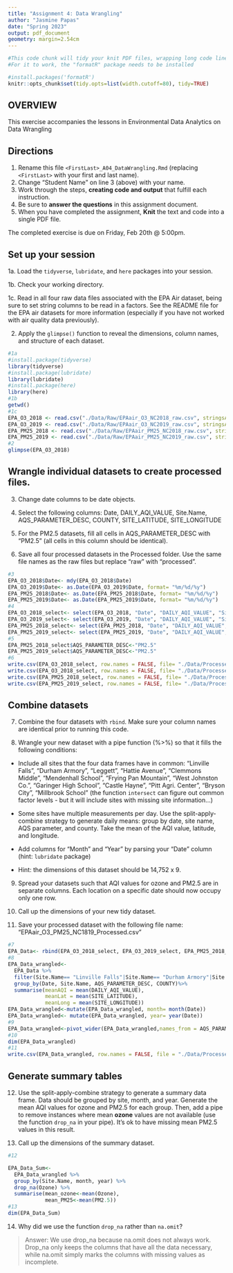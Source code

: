 ```yaml
---
title: "Assignment 4: Data Wrangling"
author: "Jasmine Papas"
date: "Spring 2023"
output: pdf_document
geometry: margin=2.54cm
---
```


```r
#This code chunk will tidy your knit PDF files, wrapping long code lines
#For it to work, the "formatR" package needs to be installed

#install.packages('formatR')
knitr::opts_chunk$set(tidy.opts=list(width.cutoff=80), tidy=TRUE)
```


## OVERVIEW

This exercise accompanies the lessons in Environmental Data Analytics on Data Wrangling 

## Directions

1.  Rename this file `<FirstLast>_A04_DataWrangling.Rmd` (replacing `<FirstLast>` with your first and last name).
2. Change "Student Name" on line 3 (above) with your name.
3. Work through the steps, **creating code and output** that fulfill each instruction.
4. Be sure to **answer the questions** in this assignment document.
5. When you have completed the assignment, **Knit** the text and code into a single PDF file.

The completed exercise is due on Friday, Feb 20th @ 5:00pm.

## Set up your session 

1a. Load the `tidyverse`,  `lubridate`, and `here` packages into your session.

1b. Check your working directory.

1c. Read in all four raw data files associated with the EPA Air dataset, being sure to set string columns to be read in a factors. See the README file for the EPA air datasets for more information (especially if you have not worked with air quality data previously). 

2. Apply the `glimpse()` function to reveal the dimensions, column names, and structure of each dataset. 

```r
#1a 
#install.package(tidyverse)
library(tidyverse)
#install.package(lubridate)
library(lubridate)
#install.package(here)
library(here)
#1b 
getwd()
#1c 
EPA_O3_2018 <- read.csv("./Data/Raw/EPAair_O3_NC2018_raw.csv", stringsAsFactors = TRUE)
EPA_O3_2019 <- read.csv("./Data/Raw/EPAair_O3_NC2019_raw.csv", stringsAsFactors = TRUE)
EPA_PM25_2018 <- read.csv("./Data/Raw/EPAair_PM25_NC2018_raw.csv", stringsAsFactors = TRUE)
EPA_PM25_2019 <- read.csv("./Data/Raw/EPAair_PM25_NC2019_raw.csv", stringsAsFactors = TRUE)
#2 
glimpse(EPA_O3_2018)
```


## Wrangle individual datasets to create processed files.

3. Change date columns to be date objects.

4. Select the following columns: Date, DAILY_AQI_VALUE, Site.Name, AQS_PARAMETER_DESC, COUNTY, SITE_LATITUDE, SITE_LONGITUDE

5. For the PM2.5 datasets, fill all cells in AQS_PARAMETER_DESC with "PM2.5" (all cells in this column should be identical).

6. Save all four processed datasets in the Processed folder. Use the same file names as the raw files but replace "raw" with "processed".

```r
#3
EPA_O3_2018$Date<- mdy(EPA_O3_2018$Date)
EPA_O3_2019$Date<- as.Date(EPA_O3_2019$Date, format= "%m/%d/%y")
EPA_PM25_2018$Date<- as.Date(EPA_PM25_2018$Date, format= "%m/%d/%y")
EPA_PM25_2019$Date<- as.Date(EPA_PM25_2019$Date, format= "%m/%d/%y")
#4
EPA_O3_2018_select<- select(EPA_O3_2018, "Date", "DAILY_AQI_VALUE", "Site.Name", "AQS_PARAMETER_DESC", "COUNTY", "SITE_LATITUDE","SITE_LONGITUDE")
EPA_O3_2019_select<- select(EPA_O3_2019, "Date", "DAILY_AQI_VALUE", "Site.Name", "AQS_PARAMETER_DESC", "COUNTY", "SITE_LATITUDE","SITE_LONGITUDE")
EPA_PM25_2018_select<- select(EPA_PM25_2018, "Date", "DAILY_AQI_VALUE", "Site.Name", "AQS_PARAMETER_DESC", "COUNTY", "SITE_LATITUDE","SITE_LONGITUDE")
EPA_PM25_2019_select<- select(EPA_PM25_2019, "Date", "DAILY_AQI_VALUE", "Site.Name", "AQS_PARAMETER_DESC", "COUNTY", "SITE_LATITUDE","SITE_LONGITUDE")
#5
EPA_PM25_2018_select$AQS_PARAMETER_DESC<-"PM2.5"
EPA_PM25_2019_select$AQS_PARAMETER_DESC<-"PM2.5"
#6
write.csv(EPA_O3_2018_select, row.names = FALSE, file= "./Data/Processed/EPA_O3_2018_processed.csv")
write.csv(EPA_O3_2018_select, row.names = FALSE, file= "./Data/Processed/EPAair_O3_NC2019_processed.csv")
write.csv(EPA_PM25_2018_select, row.names = FALSE, file= "./Data/Processed/EPAair_PM25_NC2018_processed.csv")
write.csv(EPA_PM25_2019_select, row.names = FALSE, file= "./Data/Processed/EPAair_PM25_NC2019_processed.csv")
```


## Combine datasets

7. Combine the four datasets with `rbind`. Make sure your column names are identical prior to running this code.

8. Wrangle your new dataset with a pipe function (%>%) so that it fills the following conditions: 

  * Include all sites that the four data frames have in common: "Linville Falls", "Durham Armory", "Leggett", "Hattie Avenue", "Clemmons Middle", "Mendenhall School", "Frying Pan Mountain", "West Johnston Co.", "Garinger High School", "Castle Hayne", "Pitt Agri. Center", "Bryson City", "Millbrook School" (the function `intersect` can figure out common factor levels - but it will include sites with missing site information...) 

  * Some sites have multiple measurements per day. Use the split-apply-combine strategy to generate daily means: group by date, site name, AQS parameter, and county. Take the mean of the AQI value, latitude, and longitude.
  
  * Add columns for "Month" and "Year" by parsing your "Date" column (hint: `lubridate` package)
  
  * Hint: the dimensions of this dataset should be 14,752 x 9.

9. Spread your datasets such that AQI values for ozone and PM2.5 are in separate columns. Each location on a specific date should now occupy only one row.

10. Call up the dimensions of your new tidy dataset.

11. Save your processed dataset with the following file name: "EPAair_O3_PM25_NC1819_Processed.csv"

```r
#7 
EPA_Data<- rbind(EPA_O3_2018_select, EPA_O3_2019_select, EPA_PM25_2018_select, EPA_PM25_2019_select)
#8 
EPA_Data_wrangled<- 
  EPA_Data %>%
  filter(Site.Name== "Linville Falls"|Site.Name== "Durham Armory"|Site.Name== "Legett"| Site.Name=="Hattie Avenue" |Site.Name== "Clemmons Middle"| Site.Name== "Mendenhall School"|Site.Name== "Frying Pan Mountain"|Site.Name== "West Johnston Co."|Site.Name== "Garinger High School"| Site.Name== "Castle Hayne"|Site.Name== "Pitt Agri. Center"|Site.Name== "Bryson City"|Site.Name== "Millbrook School") %>% 
  group_by(Date, Site.Name, AQS_PARAMETER_DESC, COUNTY)%>%
  summarise(meanAQI = mean(DAILY_AQI_VALUE), 
            meanLat = mean(SITE_LATITUDE),
            meanLong = mean(SITE_LONGITUDE))
EPA_Data_wrangled<-mutate(EPA_Data_wrangled, month= month(Date))
EPA_Data_wrangled<- mutate(EPA_Data_wrangled, year= year(Date))
#9
EPA_Data_wrangled<-pivot_wider(EPA_Data_wrangled,names_from = AQS_PARAMETER_DESC, values_from = meanAQI)
#10
dim(EPA_Data_wrangled)
#11
write.csv(EPA_Data_wrangled, row.names = FALSE, file = "./Data/Processed/EPAair_O3_PM25_NC1819_Processed.csv")
```


## Generate summary tables

12. Use the split-apply-combine strategy to generate a summary data frame. Data should be grouped by site, month, and year. Generate the mean AQI values for ozone and PM2.5 for each group. Then, add a pipe to remove instances where mean **ozone** values are not available (use the function `drop_na` in your pipe). It's ok to have missing mean PM2.5 values in this result. 

13. Call up the dimensions of the summary dataset.

```r

#12

EPA_Data_Sum<-
  EPA_Data_wrangled %>% 
  group_by(Site.Name, month, year) %>% 
  drop_na(Ozone) %>% 
  summarise(mean_ozone<-mean(Ozone),
            mean_PM25<-mean(PM2.5))
#13
dim(EPA_Data_Sum)

```

14. Why did we use the function `drop_na` rather than `na.omit`?

> Answer: We use drop_na because na.omit does not always work. Drop_na only keeps the columns that have all the data necessary, while na.omit simply marks the columns with missing values as incomplete. 
